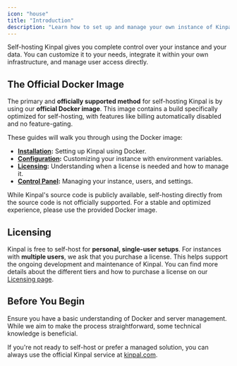 ```yaml
---
icon: "house"
title: "Introduction"
description: "Learn how to set up and manage your own instance of Kinpal."
---
```


Self-hosting Kinpal gives you complete control over your instance and your data. You can customize it to your needs, integrate it within your own infrastructure, and manage user access directly.

## The Official Docker Image

The primary and **officially supported method** for self-hosting Kinpal is by using our **official Docker image**. This image contains a build specifically optimized for self-hosting, with features like billing automatically disabled and no feature-gating.

These guides will walk you through using the Docker image:

*   **[Installation](/self-hosting/installation/docker):** Setting up Kinpal using Docker.
*   **[Configuration](/self-hosting/configuration):** Customizing your instance with environment variables.
*   **[Licensing](/self-hosting/licensing):** Understanding when a license is needed and how to manage it.
*   **[Control Panel](/self-hosting/control-panel):** Managing your instance, users, and settings.

<Note>
  While Kinpal's source code is publicly available, self-hosting directly from the source code is not officially supported. For a stable and optimized experience, please use the provided Docker image.
</Note>

## Licensing

Kinpal is free to self-host for **personal, single-user setups**. For instances with **multiple users**, we ask that you purchase a license. This helps support the ongoing development and maintenance of Kinpal. You can find more details about the different tiers and how to purchase a license on our [Licensing page](/self-hosting/licensing).

## Before You Begin

Ensure you have a basic understanding of Docker and server management. While we aim to make the process straightforward, some technical knowledge is beneficial.

If you're not ready to self-host or prefer a managed solution, you can always use the official Kinpal service at [kinpal.com](https://kinpal.com).